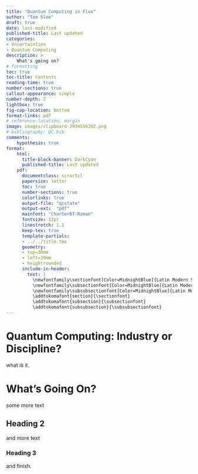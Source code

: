 ```yaml
---
title: "Quantum Computing in Flux"
author: "Tom Slee"
draft: true
date: last-modified
published-title: Last updated
categories:
- Uncertainties
- Quantum Computing
description: >
    What's going on?
# formatting
toc: true
toc-title: Contents
reading-time: true
number-sections: true
callout-appearance: simple
number-depth: 2
lightbox: true
fig-cap-location: bottom
format-links: pdf
# reference-location: margin
image: images/clipboard-3934556282.png
# bibliography: QC.bib
comments:
    hypothesis: true
format:
    html:
      title-block-banner: DarkCyan
      published-title: Last updated
    pdf: 
      documentclass: scrartcl
      papersize: letter
      toc: true
      number-sections: true
      colorlinks: true
      output-file: "qcstate"
      output-ext:  "pdf"
      mainfont: "CharterBT-Roman"
      fontsize: 12pt
      linestretch: 1.1
      keep-tex: true  
      template-partials:
      - ../../title.tex
      geometry:
      - top=30mm
      - left=30mm
      - heightrounded
      include-in-header:
        text: |
          \newfontfamily\sectionfont[Color=MidnightBlue]{Latin Modern Sans}
          \newfontfamily\subsectionfont[Color=MidnightBlue]{Latin Modern Sans}
          \newfontfamily\subsubsectionfont[Color=MidnightBlue]{Latin Modern Sans}
          \addtokomafont{section}{\sectionfont}
          \addtokomafont{subsection}{\subsectionfont}
          \addtokomafont{subsubsection}{\subsubsectionfont}
---
```


# Quantum Computing: Industry or Discipline?

what is it.

# What's Going On?

some more text

## Heading 2

and more text

### Heading 3

and finish.
